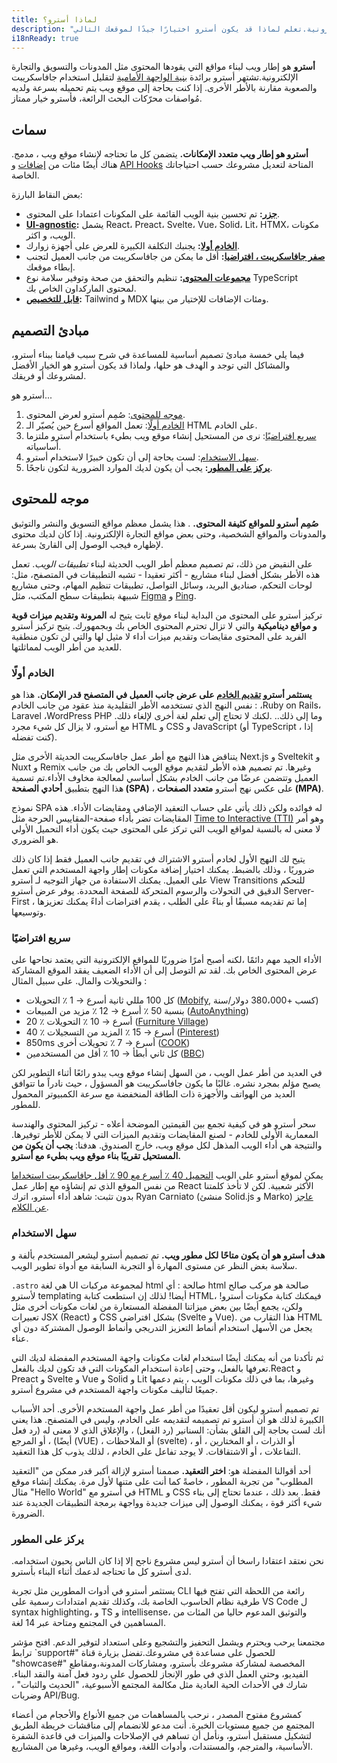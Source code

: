 ```yaml
---
title: لماذا أسترو؟
description: "أسترو هو إطار الويب لبناء مواقع الويب التي تعتمد على المحتوى مثل المدونات والتسويق والتجارة الإلكترونية.تعلم لماذا قد يكون أسترو اختيارًا جيدًا لموقعك التالي."
i18nReady: true
---
```


**أسترو** هو إطار ويب لبناء مواقع التي يقودها المحتوى مثل المدونات والتسويق والتجارة الإلكترونية.تشتهر أسترو برائدة [بنية الواجهة الأمامية](/ar/concepts/islands/) لتقليل استخدام جافاسكريبت والصعوبة مقارنة بالأطر الأخرى. إذا كنت بحاجة إلى موقع ويب يتم تحميله بسرعة ولديه مُواصفات محرّكات البحث الرائعة، فأسترو خيار ممتاز.

## سمات

**أسترو هو إطار ويب متعدد الإمكانات.** يتضمن كل ما تحتاجه لإنشاء موقع ويب ، مدمج.  هناك أيضًا مئات من [إضافات](https://astro.build/integrations/) و [API Hooks](/ar/reference/integrations-reference/) المتاحة لتعديل مشروعك حسب احتياجاتك الخاصة.

بعض النقاط البارزة:

- **[جزر](/ar/concepts/islands/):** تم تحسين بنية الويب القائمة على المكونات اعتمادا على المحتوى.
- **[UI-agnostic](/ar/guides/framework-components/):** يشمل React، Preact، Svelte، Vue، Solid، Lit، HTMX، مكونات الويب، و اكثر.
- **[الخادم أولا](/ar/basics/rendering-modes/):** يجنبك التكلفة الكبيرة للعرض على أجهزة زوارك.
- **[صفر جافاسكريبت ، افتراضيا](/ar/basics/astro-components/):** أقل ما يمكن من جافاسكريبت من جانب العميل لتجنب إبطاء موقعك.
- **[مجموعات المحتوى](/ar/guides/content-collections/):** تنظيم والتحقق من صحة وتوفير سلامة نوع TypeScript لمحتوى الماركداون الخاص بك.
- **[قابل للتخصيص](/ar/guides/integrations-guide/):** Tailwind و MDX  ومئات الإضافات للإختيار من بينها.

## مبادئ التصميم

فيما يلي خمسة مبادئ تصميم أساسية للمساعدة في شرح سبب قيامنا ببناء أسترو، والمشاكل التي توجد و الهدف هو حلها، ولماذا قد يكون أسترو هو الخيار الأفضل لمشروعك أو فريقك.

أسترو هو...

1. [موجه للمحتوى](#موجه-للمحتوى): صُمِم أسترو لعرض المحتوى.
2. [الخادم أولًا](#الخادم-أولًا): تعمل المواقع أسرع حين يُصيّر الـ HTML على الخادم.
3. [سريع افتراضيًا](#سريع-افتراضيًا): نرى من المستحيل إنشاء موقع ويب بطيء باستخدام أسترو ملتزما أساسياته.
4. [سهل الاستخدام](#سهل-الاستخدام): لست بحاجة إلى أن تكون خبيرًا لاستخدام أسترو.
5. **[يركز  على المطور](#يركز-على-المطور):** يجب أن يكون لديك الموارد الضرورية لتكون ناجحًا.

## موجه للمحتوى

**صُمِم أسترو للمواقع كثيفة المحتوى.** . هذا يشمل معظم مواقع التسويق والنشر والتوثيق والمدونات والمواقع الشخصية، وحتى بعض مواقع التجارة الإلكترونية. إذا كان لديك محتوى لإظهاره فيجب الوصول إلى القارئ بسرعة.

على النقيض من ذلك، تم تصميم معظم أطر الويب الحديثة لبناء *تطبيقات الويب*. تعمل هذه الأطر بشكل أفضل لبناء مشاريع - أكثر تعقيدا - تشبه التطبيقات في المتصفح، مثل: لوحات التحكم، صناديق البريد، وسائل التواصل، تطبيقات تنظيم المهام، وحتى مشاريع شبيهة بتطبيقات سطح المكتب، مثل [Figma](https://figma.com/) و [Ping](https://ping.gg/).

 تركيز أسترو على المحتوى من البداية لبناء موقع ثابت يتيح له **المرونة وتقديم ميزات قوية و مواقع ديناميكية** والتي لا تزال تحترم المحتوى الخاص بك وبجمهورك. يتيح تركيز أسترو الفريد على المحتوى مقايضات وتقديم ميزات أداء لا مثيل لها والتي لن تكون منطقية للعديد من أطر الويب لمماثلتها.

### الخادم أولًا

**يستثمر أسترو [تقديم الخادم](/ar/basics/rendering-modes/) على عرض جانب العميل في المتصفح قدر الإمكان.** هذا هو نفس النهج الذي تستخدمه الأطر التقليدية منذ عقود من جانب الخادم :  ،Ruby on Rails، Laravel ،WordPress PHP  وما إلى ذلك.. .لكنك لا تحتاج إلى تعلم لغة أخرى لإلغاء ذلك. مع أسترو، لا يزال كل شيء مجرد HTML و CSS و JavaScript (أو TypeScript ، إذا كنت تفضله).

يتناقض هذا النهج مع أطر عمل جافاسكريبت الحديثة الأخرى مثل Next.js و Sveltekit و Nuxt و Remix وغيرها. تم تصميم هذه الأطر لتقديم موقع الويب الخاص بك من جانب العميل وتتضمن عرضًا من جانب الخادم بشكل أساسي لمعالجة مخاوف الأداء.تم تسمية هذا النهج بتطبيق **أحادي الصفحة (SPA)** ، على عكس نهج أسترو **متعدد الصفحات (MPA)**.

نموذج SPA له فوائده ولكن ذلك يأتي على حساب التعقيد الإضافي ومقايضات الأداء. هذه المقايضات تضر بأداء صفحة-المقاييس الحرجة مثل [Time to Interactive (TTI)](https://web.dev/interactive/) وهو أمر لا معنى له بالنسبة لمواقع الويب التي تركز على المحتوى حيث يكون أداء التحميل الأولي هو الضروري.

يتيح لك النهج الأول لخادم أسترو الاشتراك في تقديم جانب العميل فقط إذا كان ذلك ضروريًا ، وذلك بالضبط. يمكنك اختيار إضافة مكونات إطار واجهة المستخدم التي تعمل على العميل. يمكنك الاستفادة من جهاز التوجيه لـ أسترو View Transitions للتحكم الدقيق في التحولات والرسوم المتحركة للصفحة المحددة. يوفر عرض أسترو Server-First ، إما تم تقديمه مسبقًا أو بناءً على الطلب ، يقدم افتراضات أداءً يمكنك تعزيزها وتوسيعها.

### سريع افتراضيًا

الأداء الجيد مهم دائمًا ،لكنه أصبح أمرًا ضروريًا للمواقع الإلكترونية التي يعتمد نجاحها على عرض المحتوى الخاص بك. لقد تم التوصل إلى أن الأداء الضعيف  يفقد الموقع المشاركة والتحويلات والمال. على سبيل المثال :

- كل 100 مللي ثانية أسرع → 1 ٪ التحويلات ([Mobify](https://web.dev/why-speed-matters/), كسب +380،000 دولار/سنة)
- بنسبة 50 ٪ أسرع → 12 ٪  مزيد من المبيعات ([AutoAnything](https://www.digitalcommerce360.com/2010/08/19/web-accelerator-revs-conversion-and-sales-autoanything/))
- 20 ٪ أسرع → 10 ٪ التحويلات ([Furniture Village](https://www.thinkwithgoogle.com/intl/en-gb/marketing-strategies/app-and-mobile/furniture-village-and-greenlight-slash-page-load-times-boosting-user-experience/))
- 40 ٪ أسرع → 15 ٪ المزيد من التسجيلات ([Pinterest](https://medium.com/pinterest-engineering/driving-user-growth-with-performance-improvements-cfc50dafadd7))
- 850ms أسرع → 7 ٪ تحويلات أخرى ([COOK](https://web.dev/why-speed-matters/))
- كل ثاني أبطأ → 10 ٪ أقل من المستخدمين ([BBC](https://www.creativebloq.com/features/how-the-bbc-builds-websites-that-scale))

في العديد من أطر عمل الويب ، من السهل إنشاء موقع ويب يبدو رائعًا أثناء التطوير لكن يصبح مؤلم بمجرد نشره. غالبًا ما يكون جافاسكريبت هو المسؤول ، حيث نادراً ما تتوافق العديد من الهواتف والأجهزة ذات الطاقة المنخفضة مع سرعة الكمبيوتر المحمول للمطور.

سحر أسترو هو في كيفية تجمع بين القيمتين الموضحة أعلاه - تركيز المحتوى والهندسة المعمارية الأولى للخادم - لصنع المقايضات وتقديم الميزات التي لا يمكن للأطر توفيرها. والنتيجة هي أداء الويب المذهل لكل موقع ويب، خارج الصندوق. هدفنا: **يجب أن يكون من المستحيل تقريبًا بناء موقع ويب بطيء مع أسترو.**

 يمكن لموقع أسترو على الويب [التحميل 40 ٪ أسرع مع 90 ٪ أقل جافاسكريبت استخداما](https://twitter.com/t3dotgg/status/1437195415439360003) من نفس الموقع الذي تم إنشاؤه مع إطار عمل React الأكثر شعبية. لكن لا تأخذ كلمتنا بدون تثبت: شاهد أداء أسترو، اترك Ryan Carniato (منشئ Solid.js و Marko) [عاجز عن الكلام](https://youtu.be/2ZEMb_H-LYE?t=8163).


### سهل الاستخدام

**هدف أسترو هو أن يكون متاحًا لكل مطور ويب.** تم تصميم أسترو ليشعر المستخدم بألفة و سلاسة بغض النظر عن مستوى المهارة أو التجربة السابقة مع أدواة تطوير الويب. 

`.astro`  هي لغة UI لمجموعة مركبات   html صالحة : أي html صالحة هو مركب صالح لأسترو templating أيضا! لذلك إن استطعت كتابة HTML، فيمكنك كتابة مكونات أسترو! ولكن، يجمع أيضًا بين بعض ميزاتنا المفضلة المستعارة من لغات مكونات أخرى مثل تعبيرات JSX (React) و CSS بشكل افتراضي (Svelte و Vue). هذا التقارب من HTML يجعل من الأسهل استخدام أنماط التعزيز التدريجي وأنماط الوصول المشتركة دون أي عناء.

ثم تأكدنا من أنه يمكنك أيضًا استخدام لغات مكونات واجهة المستخدم المفضلة لديك التي تعرفها بالفعل، وحتى إعادة استخدام المكونات التي قد تكون لديك بالفعل.React و Preact و Svelte و Vue و Solid و Lit وغيرها، بما في ذلك مكونات الويب ، يتم دعمها جميعًا لتأليف مكونات واجهة المستخدم في مشروع أسترو.

تم تصميم أسترو ليكون أقل تعقيدًا من أطر عمل واجهة المستخدم الأخرى. أحد الأسباب الكبيرة لذلك هو أن أسترو تم تصميمه لتقديمه على الخادم، وليس في المتصفح. هذا يعني أنك لست بحاجة إلى القلق بشأن: السنانير (رد الفعل) ، والإغلاق الذي لا معنى له (رد فعل أيضًا) ، أو المرجع (VUE) ، أو الملاحظات (svelte) ، أو الذرات ، أو المختارين ، أو التفاعلات ، أو الاشتقاقات. لا يوجد تفاعل على الخادم ، لذلك يذوب كل هذا التعقيد.

أحد أقوالنا المفضلة هو: **اختر التعقيد.** صممنا أسترو لإزالة أكبر قدر ممكن من "التعقيد المطلوب" من تجربة المطور ، خاصةً كما أنت على متنها لأول مرة. يمكنك إنشاء موقع مثال "Hello World" في أسترو مع HTML و CSS فقط. بعد ذلك ، عندما تحتاج إلى بناء شيء أكثر قوة ، يمكنك الوصول إلى ميزات جديدة وواجهة برمجة التطبيقات الجديدة عند الضرورة.

### يركز على المطور

نحن نعتقد اعتقادا راسخا أن أسترو ليس مشروع ناجح  إلا إذا كان الناس يحبون استخدامه. لدى أسترو كل ما تحتاجه لدعمك أثناء البناء بأسترو.

يستثمر أسترو في أدوات المطورين مثل تجربة CLI رائعة من اللحظة التي تفتح فيها طرفية نظام الحاسوب الخاصة بك، وكذلك تقديم امتدادات رسمية على VS Code ل syntax highlighting، و TS و intellisense، والتوثيق المدعوم حاليا من المئات من المساهمين في المجتمع ومتاحة عبر 14 لغة.

مجتمعنا يرحب ويحترم ويشمل التحفيز والتشجيع وعلى استعداد لتوفير الدعم. افتح مؤشر ترابط `support#" للحصول على مساعدة في مشروعك.تفضل بزيارة قناة "showcase#" المخصصة لمشاركة مشروعك بأسترو، ومشاركات المدونة،ومقاطع الفيديو، وحتى العمل الذي في طور الإنجاز للحصول على ردود فعل آمنة والنقد البناء. شارك في الأحداث الحية العادية مثل مكالمة المجتمع الأسبوعية، "الحديث والثبات" ، وضربات API/Bug.

كمشروع مفتوح المصدر ، نرحب بالمساهمات من جميع الأنواع والأحجام من أعضاء المجتمع من جميع مستويات الخبرة. أنت مدعو للانضمام إلى مناقشات خريطة الطريق لتشكيل مستقبل أسترو، ونأمل أن تساهم في الإصلاحات والميزات في قاعدة الشفرة الأساسية، والمترجم، والمستندات، وأدوات اللغة، ومواقع الويب، وغيرها من المشاريع.
